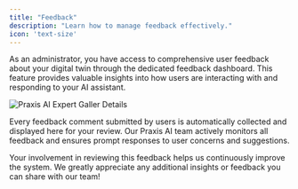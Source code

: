 ```yaml
---
title: "Feedback"
description: "Learn how to manage feedback effectively."
icon: 'text-size'
---
```


As an administrator, you have access to comprehensive user feedback about your digital twin through the dedicated feedback dashboard. This feature provides valuable insights into how users are interacting with and responding to your AI assistant.


![Praxis AI Expert Galler Details](/images/admin/admin-feedback.webp)

Every feedback comment submitted by users is automatically collected and displayed here for your review. Our Praxis AI team actively monitors all feedback and ensures prompt responses to user concerns and suggestions.


Your involvement in reviewing this feedback helps us continuously improve the system. We greatly appreciate any additional insights or feedback you can share with our team!